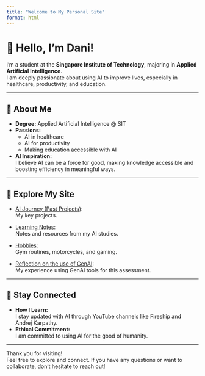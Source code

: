 ```yaml
---
title: "Welcome to My Personal Site"
format: html
---
```


# 👋 Hello, I'm Dani!

I'm a student at the **Singapore Institute of Technology**, majoring in **Applied Artificial Intelligence**.  
I am deeply passionate about using AI to improve lives, especially in healthcare, productivity, and education.

---

## 🚀 About Me

- **Degree:** Applied Artificial Intelligence @ SIT
- **Passions:**  
  - AI in healthcare  
  - AI for productivity  
  - Making education accessible with AI
- **AI Inspiration:**  
  I believe AI can be a force for good, making knowledge accessible and boosting efficiency in meaningful ways.

---

## 📂 Explore My Site

- [AI Journey (Past Projects)](Project.qmd):  
  My key projects.

- [Learning Notes](Learning_Notes.qmd):  
  Notes and resources from my AI studies.

- [Hobbies](hobbies.qmd):  
  Gym routines, motorcycles, and gaming.
  
- [Reflection on the use of GenAI](reflection.qmd):  
  My experience using GenAI tools for this assessment.

---

## 🧭 Stay Connected

- **How I Learn:**  
  I stay updated with AI through YouTube channels like Fireship and Andrej Karpathy.
- **Ethical Commitment:**  
  I am committed to using AI for the good of humanity.

---

Thank you for visiting!  
Feel free to explore and connect.
If you have any questions or want to collaborate, don't hesitate to reach out!
